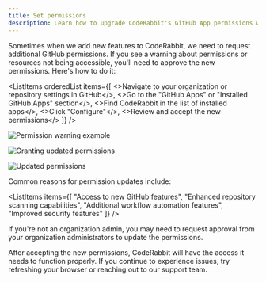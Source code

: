 ```yaml
---
title: Set permissions
description: Learn how to upgrade CodeRabbit's GitHub App permissions when new features are added
---
```



Sometimes when we add new features to CodeRabbit, we need to request additional GitHub permissions. If you see a warning about permissions or resources not being accessible, you'll need to approve the new permissions. Here's how to do it:

<ListItems
	orderedList
	items={[
		<>Navigate to your organization or repository settings in GitHub</>,
		<>Go to the "GitHub Apps" or "Installed GitHub Apps" section</>,
		<>Find CodeRabbit in the list of installed apps</>,
		<>Click "Configure"</>,
		<>Review and accept the new permissions</>
	]}
/>

![Permission warning example](../../static/img/getting-started/permission-warning.png)

![Granting updated permissions](../../static/img/getting-started/grant-permission.png)

![Updated permissions](../../static/img/getting-started/updated-permissions.png)

Common reasons for permission updates include:

<ListItems
	items={[
		"Access to new GitHub features",
		"Enhanced repository scanning capabilities",
		"Additional workflow automation features",
		"Improved security features"
	]}
/>

<Note type="note">
If you're not an organization admin, you may need to request approval from your organization administrators to update the permissions.
</Note>

After accepting the new permissions, CodeRabbit will have the access it needs to function properly. If you continue to experience issues, try refreshing your browser or reaching out to our support team.